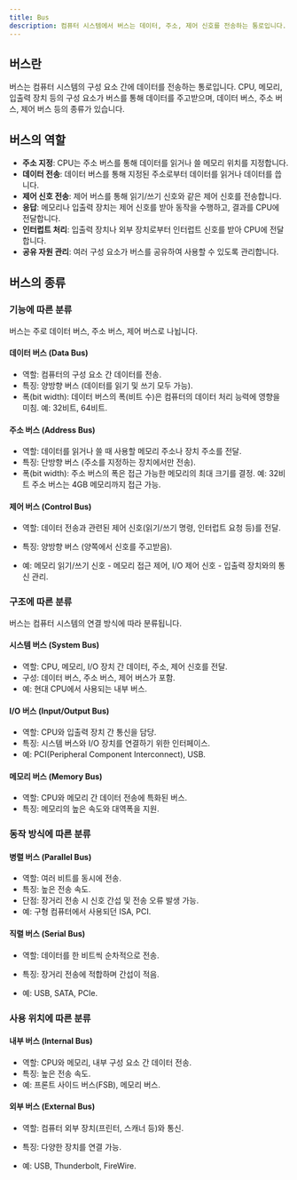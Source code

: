 ```yaml
---
title: Bus
description: 컴퓨터 시스템에서 버스는 데이터, 주소, 제어 신호를 전송하는 통로입니다.
---
```


## 버스란

버스는 컴퓨터 시스템의 구성 요소 간에 데이터를 전송하는 통로입니다. CPU, 메모리, 입출력 장치 등의 구성 요소가 버스를 통해 데이터를 주고받으며, 데이터 버스, 주소 버스, 제어 버스 등의 종류가 있습니다.


## 버스의 역할

- **주소 지정**: CPU는 주소 버스를 통해 데이터를 읽거나 쓸 메모리 위치를 지정합니다.
- **데이터 전송**: 데이터 버스를 통해 지정된 주소로부터 데이터를 읽거나 데이터를 씁니다.
- **제어 신호 전송**: 제어 버스를 통해 읽기/쓰기 신호와 같은 제어 신호를 전송합니다.
- **응답**: 메모리나 입출력 장치는 제어 신호를 받아 동작을 수행하고, 결과를 CPU에 전달합니다.
- **인터럽트 처리**: 입출력 장치나 외부 장치로부터 인터럽트 신호를 받아 CPU에 전달합니다.
- **공유 자원 관리**: 여러 구성 요소가 버스를 공유하여 사용할 수 있도록 관리합니다.


## 버스의 종류


### 기능에 따른 분류

버스는 주로 데이터 버스, 주소 버스, 제어 버스로 나뉩니다.


#### 데이터 버스 (Data Bus)

- 역할: 컴퓨터의 구성 요소 간 데이터를 전송.
- 특징: 양방향 버스 (데이터를 읽기 및 쓰기 모두 가능).
- 폭(bit width): 데이터 버스의 폭(비트 수)은 컴퓨터의 데이터 처리 능력에 영향을 미침. 예: 32비트, 64비트.


#### 주소 버스 (Address Bus)

- 역할: 데이터를 읽거나 쓸 때 사용할 메모리 주소나 장치 주소를 전달.
- 특징: 단방향 버스 (주소를 지정하는 장치에서만 전송).
- 폭(bit width): 주소 버스의 폭은 접근 가능한 메모리의 최대 크기를 결정. 예: 32비트 주소 버스는 4GB 메모리까지 접근 가능.


#### 제어 버스 (Control Bus)

- 역할: 데이터 전송과 관련된 제어 신호(읽기/쓰기 명령, 인터럽트 요청 등)를 전달.

- 특징: 양방향 버스 (양쪽에서 신호를 주고받음).
- 예: 메모리 읽기/쓰기 신호 - 메모리 접근 제어, I/O 제어 신호 - 입출력 장치와의 통신 관리.


### 구조에 따른 분류

버스는 컴퓨터 시스템의 연결 방식에 따라 분류됩니다.


#### 시스템 버스 (System Bus)

- 역할: CPU, 메모리, I/O 장치 간 데이터, 주소, 제어 신호를 전달.
- 구성: 데이터 버스, 주소 버스, 제어 버스가 포함.
- 예: 현대 CPU에서 사용되는 내부 버스.


#### I/O 버스 (Input/Output Bus)

- 역할: CPU와 입출력 장치 간 통신을 담당.
- 특징: 시스템 버스와 I/O 장치를 연결하기 위한 인터페이스.
- 예: PCI(Peripheral Component Interconnect), USB.


#### 메모리 버스 (Memory Bus)

- 역할: CPU와 메모리 간 데이터 전송에 특화된 버스.
- 특징: 메모리의 높은 속도와 대역폭을 지원.


### 동작 방식에 따른 분류


#### 병렬 버스 (Parallel Bus)

- 역할: 여러 비트를 동시에 전송.
- 특징: 높은 전송 속도.
- 단점: 장거리 전송 시 신호 간섭 및 전송 오류 발생 가능.
- 예: 구형 컴퓨터에서 사용되던 ISA, PCI.


#### 직렬 버스 (Serial Bus)

- 역할: 데이터를 한 비트씩 순차적으로 전송.

- 특징: 장거리 전송에 적합하며 간섭이 적음.
- 예: USB, SATA, PCIe.


### 사용 위치에 따른 분류


#### 내부 버스 (Internal Bus)

- 역할: CPU와 메모리, 내부 구성 요소 간 데이터 전송.
- 특징: 높은 전송 속도.
- 예: 프론트 사이드 버스(FSB), 메모리 버스.


#### 외부 버스 (External Bus)

- 역할: 컴퓨터 외부 장치(프린터, 스캐너 등)와 통신.

- 특징: 다양한 장치를 연결 가능.
- 예: USB, Thunderbolt, FireWire.
